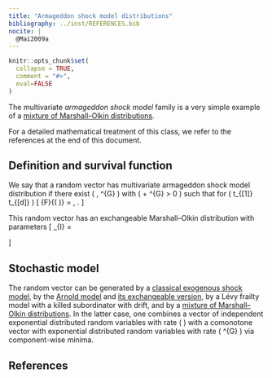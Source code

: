 ```yaml
---
title: "Armageddon shock model distributions"
bibliography: ../inst/REFERENCES.bib
nocite: |
  @Mai2009a
---
```


```r
knitr::opts_chunk$set(
  collapse = TRUE,
  comment = "#>",
  eval=FALSE
)
```

The multivariate *armageddon shock model* family is a very simple example of a [mixture of Marshall–Olkin distributions](Mixing-Marshall-Olkin-distributions.html).

For a detailed mathematical treatment of this class, we refer to the references at the end of this document.

## Definition and survival function

We say that a random vector has  multivariate armageddon shock model distribution if there exist \( \lambda, \lambda^{G} \geq 0 \) with \( \lambda + \lambda^{G} > 0 \) such that for \( t_{[1]} \geq \cdots \geq t_{[d]} \)
\[
    \bar{F}{( \boldsymbol{t} )}
        = \exp{\left \{
                -{[ \lambda + \lambda^{G} ]} t_{[1]}
                -\lambda \sum_{i = 2}^{d}{
                    t_{[i]}
                }
            \right \}},
            \quad \boldsymbol{t} \geq 0 .
\]

This random vector has an exchangeable Marshall–Olkin distribution with parameters
\[
    \lambda_{I}
        = \begin{cases}
            \lambda         &   {\lvert I \rvert} = 1 , \\
            \lambda^{G}     &   {\lvert I \rvert} = d , \\
            0               &   \text{else} .
    \end{cases}
\]


## Stochastic model

The random vector can be generated by a [classical exogenous shock model](The-Marshall-Olkin-distribution.html#the-exogenous-shock-model),
by the [Arnold model](The-Marshall-Olkin-distribution.html#the-Arnold-shock-model) and [its exchangeable version](Exchangeable-Marshall-Olkin-distributions.html#fast-simulation),
by a Lévy frailty model with a killed subordinator with drift,
and by a [mixture of Marshall–Olkin distributions](Mixing-Marshall-Olkin-distributions.html).
In the latter case, one combines a vector of independent exponential distributed random variables with rate \( \lambda \) with a comonotone vector with exponential distributed random variables with rate \( \lambda^{G} \) via component-wise minima.

## References
